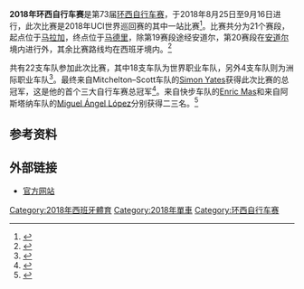 {{NoteTA|G1=Sports}}
{{Infobox cycling race report
| name               = 2018年环西自行车赛
| series             = 2018年UCI世界巡回赛
| race_no            = 31
| season_no          = 37
| image              = 
| image_caption      =
| image_alt          =
| image_size         = 400
| date               = 8月25日至9月16日
| stages             = 21
| distance           = 3,271.4
| unit               = km
| time               = 82小时5分58秒
| speed              =
| first              = [[Simon_Yates_(cyclist)|Simon Yates]]
| first_nat          = GBR
| first_team         = [[Mitchelton–Scott车队|Mitchelton–Scott车队]]
| first_color        = red
| second             = [[Enric_Mas|Enric Mas]]
| second_nat         = ESP
| second_team        = [[快步車隊|快步車隊]]
| third              = [[Miguel_Ángel_López_(cyclist)|Miguel Ángel López]]
| third_nat          = COL
| third_team         = [[阿斯塔纳车队|阿斯塔纳车队]]
| points             = [[Alejandro_Valverde|Alejandro Valverde]]
| points_nat         = ESP
| points_team        = [[移动之星车队|移动之星车队]]
| points_color       = green
| mountains          = [[Thomas_De_Gendt|Thomas De Gendt]]
| mountains_nat      = BEL
| mountains_team     = [[Lotto–Soudal车队|Lotto–Soudal车队]]
| mountains_color    = blue polkadot
| combination        = [[Simon_Yates_(cyclist)|Simon Yates]]
| combination_nat    = GBR
| combination_team   = [[Mitchelton–Scott车队|Mitchelton–Scott车队]]
| combination_color  = white
| combativity        = [[Bauke_Mollema|Bauke Mollema]]
| combativity_nat    = NED
| combativity_team   = [[崔克车队|崔克车队]]
| combativity_color  = green_number
| youth              = [[Enric_Mas|Enric Mas]]
| youth_nat          = ESP
| youth_team         = [[快步車隊|快步車隊]]
| youth_color        = red_number
| team               = [[移动之星车队|移动之星车队]]
| previous           = [[2017年环西自行车赛|2017]]
| next               = [[2019年环西自行车赛|2019]]
}}
'''2018年环西自行车赛'''是第73届[[环西自行车赛|环西自行车赛]]，于2018年8月25日至9月16日进行，此次比赛是2018年UCI世界巡回赛的其中一站比赛<ref>{{cite web|url=https://movistarteam.com/en/2018-08-20/2018-vuelta-espana-lineup|title=Movistar Team announces Vuelta a España lineup|work=Movistar Team|date=2018-08-20|accessdate=2020-09-29|archiveurl=https://web.archive.org/web/20180823143630/http://movistarteam.com/en/2018-08-20/2018-vuelta-espana-lineup|archivedate=2018-08-23|dead-url=no}}</ref>。比赛共分为21个赛段，起点位于[[马拉加|马拉加]]，终点位于[[马德里|马德里]]，除第19赛段途经安道尔，第20赛段在[[安道尔|安道尔]]境内进行外，其余比赛路线均在西班牙境内。<ref name="Oficial">{{cite news |url=http://www.lavuelta.com/la-vuelta/2018/us/pre-race/news/ahc/the-official-route-of-la-vuelta-2018-is-revealed-in-estepona.html |title=The official route of la Vuelta 2018 is revealed in Estepona |publisher=La Vuelta |date=2018-01-13 |accessdate=2018-01-13 |archiveurl=https://web.archive.org/web/20180522020333/http://www.lavuelta.com/la-vuelta/2018/us/pre-race/news/ahc/the-official-route-of-la-vuelta-2018-is-revealed-in-estepona.html |archivedate=2018-05-22 |dead-url=no }}</ref>

共有22支车队参加此次比赛，其中18支车队为世界职业车队，另外4支车队则为洲际职业车队<ref>{{cite web|url=https://www.cyclingnews.com/news/vuelta-a-espana-snubs-aqua-blue-sport-in-favour-of-home-teams-wild-cards/|title=Vuelta a Espana snubs Aqua Blue Sport in favour of home teams wild cards|work=Cycling News|date=2018-04-10|accessdate=2020-09-29|archiveurl=https://archive.today/20200929132405/https://www.cyclingnews.com/news/vuelta-a-espana-snubs-aqua-blue-sport-in-favour-of-home-teams-wild-cards/|archivedate=2020-09-29}}{{cbignore}}</ref>。最终来自Mitchelton–Scott车队的[[Simon_Yates_(cyclist)|Simon Yates]]获得此次比赛的总冠军，这是他的首个三大自行车赛总冠军<ref>{{cite web|url=https://www.bbc.com/sport/cycling/45540766|title=Simon Yates: British cyclist wins first Grand Tour at Vuelta a Espana|date=2018-09-16|publisher=[[BBC体育|BBC Sport]]|access-date=2018-09-16|archiveurl=https://web.archive.org/web/20180917022642/https://www.bbc.com/sport/cycling/45540766|archivedate=2018-09-17|dead-url=no}}</ref>。来自快步车队的[[Enric_Mas|Enric Mas]]和来自阿斯塔纳车队的[[Miguel_Ángel_López|Miguel Ángel López]]分别获得二三名。<ref>{{cite web|url=https://as.com/ciclismo/2018/09/15/vuelta_espana/1537028221_324569.html|script-title=es:Enric Mas gana la etapa reina, sube al podio y aclara el futuro|publisher=AS|date=2018-09-15|accessdate=2020-09-29|archiveurl=https://web.archive.org/web/20180915213736/https://as.com/ciclismo/2018/09/15/vuelta_espana/1537028221_324569.html|archivedate=2018-09-15|dead-url=no}}</ref>

==参考资料==
{{reflist}}

==外部链接==
{{commons category|Vuelta a España 2018}}
* [http://www.lavuelta.com/ 官方网站]{{Wayback|url=http://www.lavuelta.com/ |date=20120119040428 }}

{{环西自行车赛}}

[[Category:2018年西班牙體育|Category:2018年西班牙體育]]
[[Category:2018年單車|Category:2018年單車]]
[[Category:环西自行车赛|Category:环西自行车赛]]